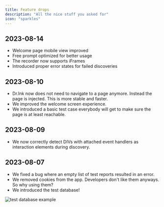 ```yaml
---
title: Feature drops
description: "All the nice stuff you asked for"
icon: "sparkles"
---
```


## 2023-08-14

- Welcome page mobile view improved
-  Free prompt optimized for better usage
- The recorder now supports iFrames
- Introduced proper error states for failed discoveries

## 2023-08-10

- Dr.Ink now does not need to navigate to a page anymore. Instead the page is injected. This is more stable and faster.
- We improved the welcome screen experience.
- We introduced a basic test case everybody will get to make sure the page is at least reachable.

## 2023-08-09

- We now correctly detect DIVs with attached event handlers as interaction elements during discovery.

## 2023-08-07

- We fixed a bug where an empty list of test reports resulted in an error.
- We removed cookies from the app. Developers don't like them anyways. So why using them?
- We introduced the test database!

<Frame caption="Example test cases displayed within a test database, screenshot 08/2023">
  <img src="images/test-database-example.png" alt="test database example" />
</Frame>
